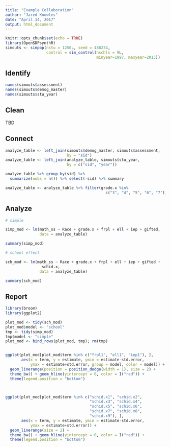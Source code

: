 ---
title: "Example Collaboration"
author: "Jared Knowles"
date: "April 14, 2017"
output: html_document
---

```{r setup, echo=TRUE, results='hide', message=FALSE, warning=FALSE}
knitr::opts_chunk$set(echo = TRUE)
library(OpenSDPsynthR)
simouts <- simpop(nstu = 1250L, seed = 488234, 
                  control = sim_control(nschls = 9L, 
                                        minyear=1997, maxyear=2013))

```

## Identify

```{r identifyElements}
names(simouts$assessment)
names(simouts$demog_master)
names(simouts$stu_year)
```

## Clean

TBD

## Connect

```{r kwikconnect}
analyze_table <- left_join(simouts$demog_master, simouts$assessment, 
                           by = "sid")
analyze_table <- left_join(analyze_table, simouts$stu_year, 
                           by = c("sid", "year"))

analyze_table %>% group_by(sid) %>% 
  summarize(nobs = n()) %>% select(-sid) %>% summary

analyze_table <- analyze_table %>% filter(grade.x %in% 
                                            c("3", "4", "5", "6", "7"))

```


## Analyze

```{r quickmodels}

# simple

simp_mod <- lm(math_ss ~ Race + grade.x + frpl + ell + iep + gifted, 
               data = analyze_table)

summary(simp_mod)

# school effect

sch_mod <- lm(math_ss ~ Race + grade.x + frpl + ell + iep + gifted + 
                schid.x, 
               data = analyze_table)

summary(sch_mod)

```



## Report

```{r}
library(broom)
library(ggplot2)

plot_mod <- tidy(sch_mod)
plot_mod$model <- "school"
tmp <- tidy(simp_mod)
tmp$model <- "simple"
plot_mod <- bind_rows(plot_mod, tmp); rm(tmp)


ggplot(plot_mod[plot_mod$term %in% c("frpl1", "ell1", "iep1"), ], 
       aes(x = term, y = estimate, ymin = estimate-std.error, 
           ymax = estimate+std.error, group = model, color = model)) + 
  geom_linerange(position = position_dodge(width = 1), size = 2) + 
  theme_bw() + geom_hline(yintercept = 0, color = I("red")) + 
  theme(legend.position = "bottom")




```


```{r schoolEffects}
ggplot(plot_mod[plot_mod$term %in% c("schid.x1", "schid.x2", 
                                     "schid.x3", "schid.x4", 
                                     "schid.x5", "schid.x6", 
                                     "schid.x7", "schid.x8", 
                                     "schid.x9"), ], 
       aes(x = term, y = estimate, ymin = estimate-std.error, 
           ymax = estimate+std.error)) + 
  geom_linerange(size = 2) + 
  theme_bw() + geom_hline(yintercept = 0, color = I("red")) + 
  theme(legend.position = "bottom")

```

